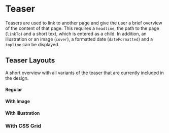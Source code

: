 

<Meta title="Components/Teaser" component={Teaser} />

# Teaser

Teasers are used to link to another page and give the user a brief overview of the content of that page.
This requires a `headline`, the path to the page (`linkTo`) and a short text, which is entered as a child.
In addition, an illustration or an image (`cover`), a formatted date (`dateFormatted`) and a `topline` can be displayed.

## Teaser Layouts
A short overview with all variants of the teaser that are currently included in the design.

#### Regular
<Canvas>
  <Story story={Regular}/>
</Canvas>

#### With Image
<Canvas>
  <Story story={WithImage}/>
</Canvas>

#### With Illustration
<Canvas>
  <Story story={WithIllustration}/>
</Canvas>

### With CSS Grid
<Canvas>
  <Story story={TeaserGrid}/>
</Canvas>